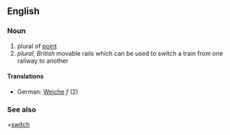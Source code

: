 ==English==
===Noun===
# plural of [[point]]
# ''plural, British'' movable rails which can be used to switch a train from one railway to another
====Translations====
*German: [[Weiche]] ''f'' (2)
===See also===
+[[switch]]